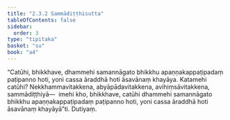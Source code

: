 ```yaml
---
title: "2.3.2 Sammādiṭṭhisutta"
tableOfContents: false
sidebar:
  order: 3
type: "tipitaka"
basket: "su"
book: "a4"
---
```



<DynamicBreadcrumb />

<Division number="72" book="a4">

<Paragraph number="525" book="a4">
“Catūhi, bhikkhave, dhammehi samannāgato bhikkhu apaṇṇakappaṭipadaṃ paṭipanno hoti, yoni cassa āraddhā hoti āsavānaṃ khayāya. Katamehi catūhi? Nekkhammavitakkena, abyāpādavitakkena, avihiṃsāvitakkena, sammādiṭṭhiyā—  imehi kho, bhikkhave, catūhi dhammehi samannāgato bhikkhu apaṇṇakappaṭipadaṃ paṭipanno hoti, yoni cassa āraddhā hoti āsavānaṃ khayāyā”ti.

</Paragraph>
</Division>

<Paragraph number="526" type="center" book="a4">
Dutiyaṃ.
</Paragraph>